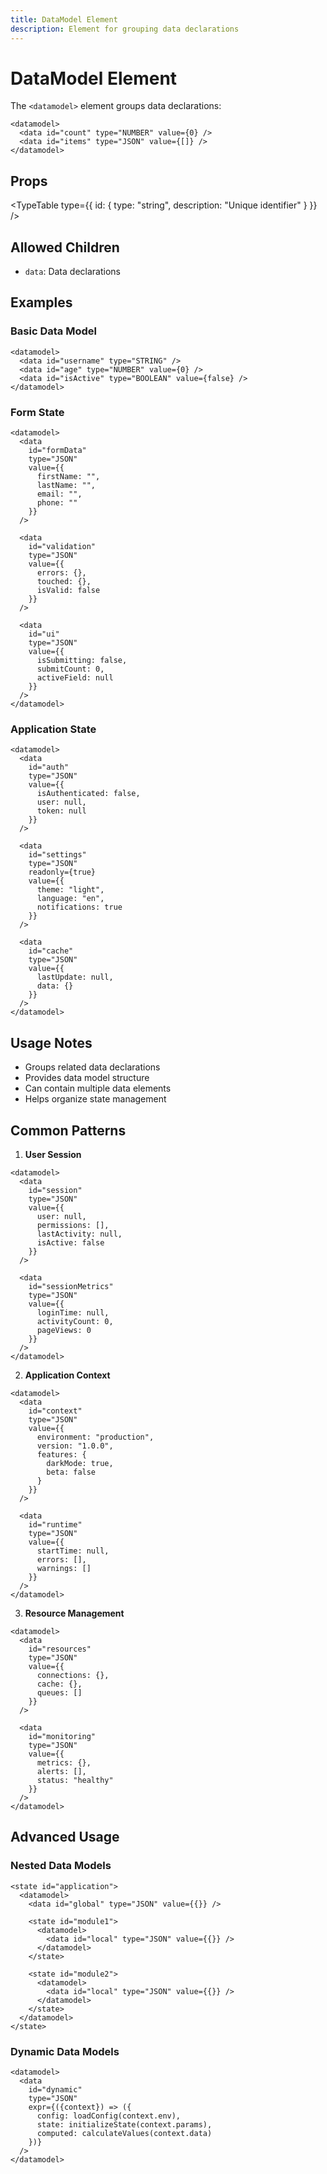 ```yaml
---
title: DataModel Element
description: Element for grouping data declarations
---
```


# DataModel Element

The `<datamodel>` element groups data declarations:

```mdx
<datamodel>
  <data id="count" type="NUMBER" value={0} />
  <data id="items" type="JSON" value={[]} />
</datamodel>
```

## Props

<TypeTable type={{
    id: {
      type: "string",
      description: "Unique identifier"
    }
  }} />

## Allowed Children

- `data`: Data declarations

## Examples

### Basic Data Model

```mdx
<datamodel>
  <data id="username" type="STRING" />
  <data id="age" type="NUMBER" value={0} />
  <data id="isActive" type="BOOLEAN" value={false} />
</datamodel>
```

### Form State

```mdx
<datamodel>
  <data 
    id="formData"
    type="JSON"
    value={{
      firstName: "",
      lastName: "",
      email: "",
      phone: ""
    }}
  />
  
  <data 
    id="validation"
    type="JSON"
    value={{
      errors: {},
      touched: {},
      isValid: false
    }}
  />
  
  <data 
    id="ui"
    type="JSON"
    value={{
      isSubmitting: false,
      submitCount: 0,
      activeField: null
    }}
  />
</datamodel>
```

### Application State

```mdx
<datamodel>
  <data 
    id="auth"
    type="JSON"
    value={{
      isAuthenticated: false,
      user: null,
      token: null
    }}
  />
  
  <data 
    id="settings"
    type="JSON"
    readonly={true}
    value={{
      theme: "light",
      language: "en",
      notifications: true
    }}
  />
  
  <data 
    id="cache"
    type="JSON"
    value={{
      lastUpdate: null,
      data: {}
    }}
  />
</datamodel>
```

## Usage Notes

- Groups related data declarations
- Provides data model structure
- Can contain multiple data elements
- Helps organize state management

## Common Patterns

1. **User Session**
```mdx
<datamodel>
  <data 
    id="session"
    type="JSON"
    value={{
      user: null,
      permissions: [],
      lastActivity: null,
      isActive: false
    }}
  />
  
  <data 
    id="sessionMetrics"
    type="JSON"
    value={{
      loginTime: null,
      activityCount: 0,
      pageViews: 0
    }}
  />
</datamodel>
```

2. **Application Context**
```mdx
<datamodel>
  <data 
    id="context"
    type="JSON"
    value={{
      environment: "production",
      version: "1.0.0",
      features: {
        darkMode: true,
        beta: false
      }
    }}
  />
  
  <data 
    id="runtime"
    type="JSON"
    value={{
      startTime: null,
      errors: [],
      warnings: []
    }}
  />
</datamodel>
```

3. **Resource Management**
```mdx
<datamodel>
  <data 
    id="resources"
    type="JSON"
    value={{
      connections: {},
      cache: {},
      queues: []
    }}
  />
  
  <data 
    id="monitoring"
    type="JSON"
    value={{
      metrics: {},
      alerts: [],
      status: "healthy"
    }}
  />
</datamodel>
```

## Advanced Usage

### Nested Data Models

```mdx
<state id="application">
  <datamodel>
    <data id="global" type="JSON" value={{}} />
    
    <state id="module1">
      <datamodel>
        <data id="local" type="JSON" value={{}} />
      </datamodel>
    </state>
    
    <state id="module2">
      <datamodel>
        <data id="local" type="JSON" value={{}} />
      </datamodel>
    </state>
  </datamodel>
</state>
```

### Dynamic Data Models

```mdx
<datamodel>
  <data 
    id="dynamic"
    type="JSON"
    expr={({context}) => ({
      config: loadConfig(context.env),
      state: initializeState(context.params),
      computed: calculateValues(context.data)
    })}
  />
</datamodel>

